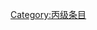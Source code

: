 {{catmore1|[[Wikipedia:視覺藝術專題|Wikipedia:視覺藝術專題]]}}
{{Articles by Quality|topic=視覺藝術|project=視覺藝術|format=TOC}}
{{emptycat}}

[[Category:丙级条目|Category:丙级条目]]